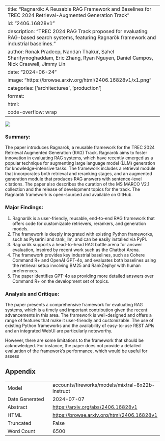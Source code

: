 
---
title: "Ragnarök: A Reusable RAG Framework and Baselines for TREC 2024 Retrieval-Augmented Generation Track"
id: "2406.16828v1"
description: "TREC 2024 RAG Track proposed for evaluating RAG-based search systems, featuring Ragnarök framework and industrial baselines."
author: Ronak Pradeep, Nandan Thakur, Sahel Sharifymoghaddam, Eric Zhang, Ryan Nguyen, Daniel Campos, Nick Craswell, Jimmy Lin
date: "2024-06-24"
image: "https://browse.arxiv.org/html/2406.16828v1/x1.png"
categories: ['architectures', 'production']
format:
  html:
    code-overflow: wrap
---

![](https://browse.arxiv.org/html/2406.16828v1/x1.png)

### Summary:

The paper introduces Ragnarök, a reusable framework for the TREC 2024 Retrieval Augmented Generation (RAG) Track. Ragnarök aims to foster innovation in evaluating RAG systems, which have recently emerged as a popular technique for augmenting large language model (LLM) generation for knowledge-intensive tasks. The framework includes a retrieval module that incorporates both retrieval and reranking stages, and an augmented generation module that produces RAG answers with sentence-level citations. The paper also describes the curation of the MS MARCO V2.1 collection and the release of development topics for the track. The Ragnarök framework is open-sourced and available on GitHub.

### Major Findings:

1. Ragnarök is a user-friendly, reusable, end-to-end RAG framework that offers code for customizable retrievers, rerankers, and generation models.
2. The framework is deeply integrated with existing Python frameworks, such as Pyserini and rank\_llm, and can be easily installed via PyPI.
3. Ragnarök supports a head-to-head RAG battle arena for answer evaluation, inspired by recent work such as the Chatbot Arena.
4. The framework provides key industrial baselines, such as Cohere Command R+ and OpenAI GPT-4o, and evaluates both baselines using the retrieval setup involving BM25 and RankZephyr with human preferences.
5. The paper identifies GPT-4o as providing more detailed answers over Command R+ on the development set of topics.

### Analysis and Critique:

The paper presents a comprehensive framework for evaluating RAG systems, which is a timely and important contribution given the recent advancements in this area. The framework is well-designed and offers a range of features that make it user-friendly and customizable. The use of existing Python frameworks and the availability of easy-to-use REST APIs and an integrated WebUI are particularly noteworthy.

However, there are some limitations to the framework that should be acknowledged. For instance, the paper does not provide a detailed evaluation of the framework's performance, which would be useful for assess

## Appendix

|          |          |
|----------|----------|
| Model     | accounts/fireworks/models/mixtral-8x22b-instruct       |
| Date Generated     | 2024-07-07       |
| Abstract | [https://arxiv.org/abs/2406.16828v1](https://arxiv.org/abs/2406.16828v1)        |
| HTML     | [https://browse.arxiv.org/html/2406.16828v1](https://browse.arxiv.org/html/2406.16828v1)       |
| Truncated       | False       |
| Word Count       | 6500       |